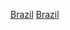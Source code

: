 {{Portal|體育運動}}
{{Year by category
| m = 2
| c = 0
| d = 1
| y = 4
| cat     = 巴西體育
| sortkey = 體育
| parent  = 各年份巴西體育
| subcat  = 2014年巴西
}}

[[Category:2014年各國體育|Brazil]]
[[Category:2014年南美洲體育|Brazil]]